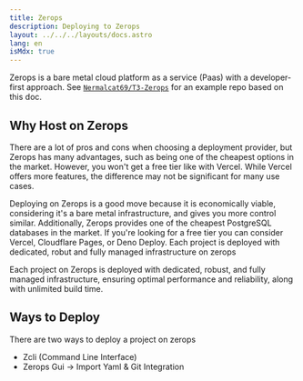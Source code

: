 ```yaml
---
title: Zerops
description: Deploying to Zerops
layout: ../../../layouts/docs.astro
lang: en
isMdx: true
---
```



Zerops is a bare metal cloud platform as a service (Paas) with a developer-first approach. See
[`Nermalcat69/T3-Zerops`](https://github.com/nermalcat69/t3-zerops/) for an example repo based on
this doc.

## Why Host on Zerops

There are a lot of pros and cons when choosing a deployment provider, but Zerops has many advantages,
such as being one of the cheapest options in the market. However, you won't get a free tier like with
Vercel. While Vercel offers more features, the difference may not be significant for many use cases.

Deploying on Zerops is a good move because it is economically viable, considering it's a bare metal
infrastructure, and gives you more control similar. Additionally, Zerops provides one
of the cheapest PostgreSQL databases in the market. If you're looking for a free tier you can consider
Vercel, Cloudflare Pages, or Deno Deploy.
Each project is deployed with dedicated, robut and fully managed infrastructure on zerops

<Callout type="info">
  Each project on Zerops is deployed with dedicated, robust, and fully managed
  infrastructure, ensuring optimal performance and reliability, along with
  unlimited build time.
</Callout>

## Ways to Deploy

There are two ways to deploy a project on zerops

- Zcli (Command Line Interface)
- Zerops Gui -> Import Yaml & Git Integration